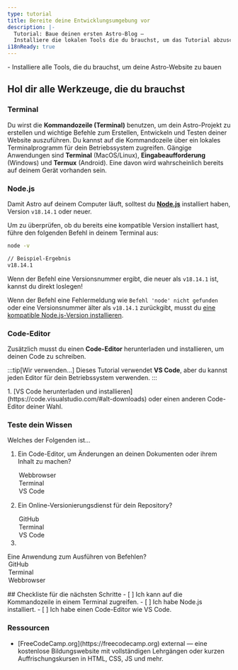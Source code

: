 ```yaml
---
type: tutorial
title: Bereite deine Entwicklungsumgebung vor
description: |-
  Tutorial: Baue deinen ersten Astro-Blog —
  Installiere die lokalen Tools die du brauchst, um das Tutorial abzuschließen
i18nReady: true
---
```


<PreCheck>
  - Installiere alle Tools, die du brauchst, um deine Astro-Website zu bauen
</PreCheck>

## Hol dir alle Werkzeuge, die du brauchst

### Terminal

Du wirst die **Kommandozeile (Terminal)** benutzen, um dein Astro-Projekt zu erstellen und wichtige Befehle zum Erstellen, Entwickeln und Testen deiner Website auszuführen.
Du kannst auf die Kommandozeile über ein lokales Terminalprogramm für dein Betriebssystem zugreifen. Gängige Anwendungen sind **Terminal** (MacOS/Linux), **Eingabeaufforderung** (Windows) und **Termux** (Android). Eine davon wird wahrscheinlich bereits auf deinem Gerät vorhanden sein.

### Node.js

Damit Astro auf deinem Computer läuft, solltest du [**Node.js**](https://nodejs.org/en/) installiert haben, Version `v18.14.1` oder neuer. 

Um zu überprüfen, ob du bereits eine kompatible Version installiert hast, führe den folgenden Befehl in deinem Terminal aus:

```sh
node -v

// Beispiel-Ergebnis
v18.14.1
```

Wenn der Befehl eine Versionsnummer ergibt, die neuer als `v18.14.1` ist, kannst du direkt loslegen!

Wenn der Befehl eine Fehlermeldung wie `Befehl 'node' nicht gefunden` oder eine Versionsnummer älter als `v18.14.1` zurückgibt, musst du [eine kompatible Node.js-Version installieren](https://docs.npmjs.com/downloading-and-installing-node-js-and-npm). 

### Code-Editor

Zusätzlich musst du einen **Code-Editor** herunterladen und installieren, um deinen Code zu schreiben. 

:::tip[Wir verwenden...]
Dieses Tutorial verwendet **VS Code**, aber du kannst jeden Editor für dein Betriebssystem verwenden.
:::

<Steps>
1. [VS Code herunterladen und installieren](https://code.visualstudio.com/#alt-downloads) oder einen anderen Code-Editor deiner Wahl. 
</Steps>


<Box icon="question-mark">

### Teste dein Wissen 

Welches der Folgenden ist...
1. Ein Code-Editor, um Änderungen an deinen Dokumenten oder ihrem Inhalt zu machen?

    <MultipleChoice>
      <Option>
        Webbrowser
      </Option>
      <Option>
        Terminal
      </Option>
      <Option isCorrect>
        VS Code
      </Option>
    </MultipleChoice>

2. Ein Online-Versionierungsdienst für dein Repository?

    <MultipleChoice>
      <Option isCorrect>
        GitHub
      </Option>
      <Option>
        Terminal
      </Option>
      <Option>
        VS Code
      </Option>
    </MultipleChoice>

3. 
Eine Anwendung zum Ausführen von Befehlen?
    <MultipleChoice>
      <Option>
        GitHub
      </Option>
      <Option isCorrect>
        Terminal
      </Option>
      <Option>
        Webbrowser
      </Option>
    </MultipleChoice>

</Box>

<Box icon="check-list">
## Checkliste für die nächsten Schritte 

<Checklist>
- [ ] Ich kann auf die Kommandozeile in einem Terminal zugreifen.
- [ ] Ich habe Node.js installiert.
- [ ] Ich habe einen Code-Editor wie VS Code.
</Checklist>
</Box>


### Ressourcen

- <p>[FreeCodeCamp.org](https://freecodecamp.org) <Badge>external</Badge> — eine kostenlose Bildungswebsite mit vollständigen Lehrgängen oder kurzen Auffrischungskursen in HTML, CSS, JS und mehr.</p>
